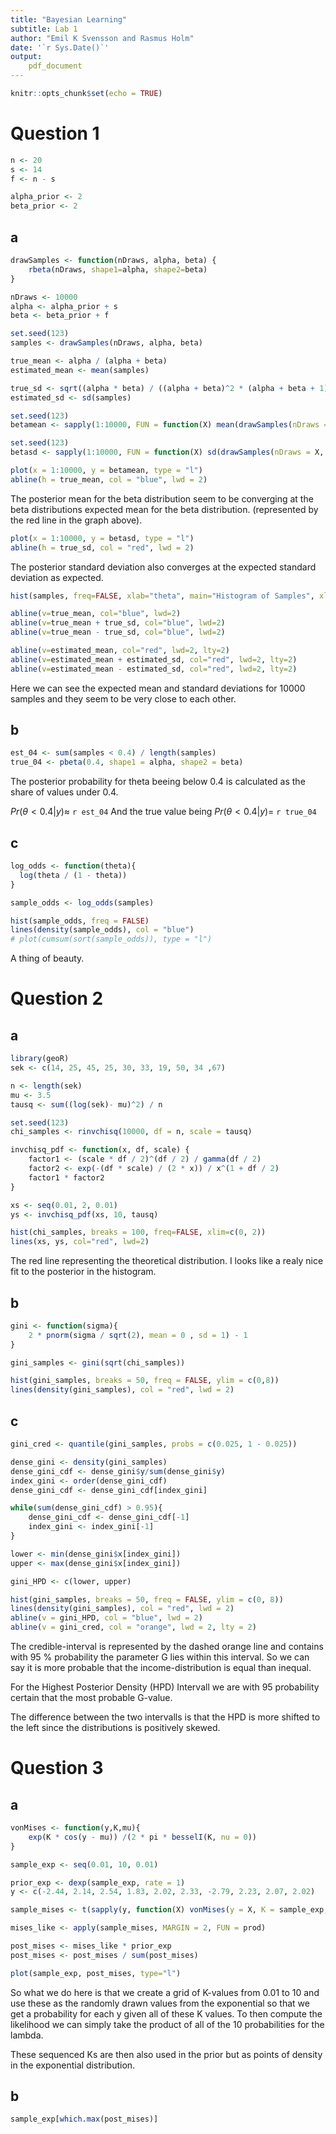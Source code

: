 ```yaml
---
title: "Bayesian Learning"
subtitle: Lab 1
author: "Emil K Svensson and Rasmus Holm"
date: '`r Sys.Date()`'
output:
    pdf_document
---
```


```r
knitr::opts_chunk$set(echo = TRUE)
```

# Question 1

```r
n <- 20
s <- 14
f <- n - s

alpha_prior <- 2
beta_prior <- 2
```

## a

```r
drawSamples <- function(nDraws, alpha, beta) {
    rbeta(nDraws, shape1=alpha, shape2=beta)
}

nDraws <- 10000
alpha <- alpha_prior + s
beta <- beta_prior + f

set.seed(123)
samples <- drawSamples(nDraws, alpha, beta)

true_mean <- alpha / (alpha + beta)
estimated_mean <- mean(samples)

true_sd <- sqrt((alpha * beta) / ((alpha + beta)^2 * (alpha + beta + 1)))
estimated_sd <- sd(samples)

set.seed(123)
betamean <- sapply(1:10000, FUN = function(X) mean(drawSamples(nDraws = X, alpha = alpha , beta = beta)))

set.seed(123)
betasd <- sapply(1:10000, FUN = function(X) sd(drawSamples(nDraws = X, alpha = alpha , beta = beta)))

plot(x = 1:10000, y = betamean, type = "l")
abline(h = true_mean, col = "blue", lwd = 2)
```

The posterior mean for the beta distribution seem to be converging at the beta distributions expected mean for the beta distribution. (represented by the red line in the graph above).

```r
plot(x = 1:10000, y = betasd, type = "l")
abline(h = true_sd, col = "red", lwd = 2)
```

The posterior standard deviation also converges at the expected standard deviation as expected.

```r
hist(samples, freq=FALSE, xlab="theta", main="Histogram of Samples", xlim=c(0, 1))

abline(v=true_mean, col="blue", lwd=2)
abline(v=true_mean + true_sd, col="blue", lwd=2)
abline(v=true_mean - true_sd, col="blue", lwd=2)

abline(v=estimated_mean, col="red", lwd=2, lty=2)
abline(v=estimated_mean + estimated_sd, col="red", lwd=2, lty=2)
abline(v=estimated_mean - estimated_sd, col="red", lwd=2, lty=2)
```

Here we can see the expected mean and standard deviations for 10000 samples and they seem to be very close to each other.

## b

```r
est_04 <- sum(samples < 0.4) / length(samples)
true_04 <- pbeta(0.4, shape1 = alpha, shape2 = beta)
```
The posterior probability for theta beeing below 0.4 is calculated as the share of values under 0.4.

$Pr(\theta < 0.4 |y) \approx$ `r est_04`
And the true value being 
$Pr(\theta < 0.4 |y) =$ `r true_04`

## c


```r
log_odds <- function(theta){
  log(theta / (1 - theta))
}

sample_odds <- log_odds(samples)

hist(sample_odds, freq = FALSE)
lines(density(sample_odds), col = "blue")
# plot(cumsum(sort(sample_odds)), type = "l")
```

A thing of beauty.

\newpage

# Question 2

## a

```r
library(geoR)
sek <- c(14, 25, 45, 25, 30, 33, 19, 50, 34 ,67)

n <- length(sek)
mu <- 3.5
tausq <- sum((log(sek)- mu)^2) / n

set.seed(123)
chi_samples <- rinvchisq(10000, df = n, scale = tausq)
```

```r
invchisq_pdf <- function(x, df, scale) {
    factor1 <- (scale * df / 2)^(df / 2) / gamma(df / 2)
    factor2 <- exp(-(df * scale) / (2 * x)) / x^(1 + df / 2)
    factor1 * factor2
}

xs <- seq(0.01, 2, 0.01)
ys <- invchisq_pdf(xs, 10, tausq)
```

```r
hist(chi_samples, breaks = 100, freq=FALSE, xlim=c(0, 2))
lines(xs, ys, col="red", lwd=2)
```

The red line representing the theoretical distribution. I looks like a realy nice fit to the posterior in the histogram.

## b

```r
gini <- function(sigma){
    2 * pnorm(sigma / sqrt(2), mean = 0 , sd = 1) - 1
}

gini_samples <- gini(sqrt(chi_samples))

hist(gini_samples, breaks = 50, freq = FALSE, ylim = c(0,8))
lines(density(gini_samples), col = "red", lwd = 2)
```

## c

```r
gini_cred <- quantile(gini_samples, probs = c(0.025, 1 - 0.025))
```

```r
dense_gini <- density(gini_samples)
dense_gini_cdf <- dense_gini$y/sum(dense_gini$y)
index_gini <- order(dense_gini_cdf)
dense_gini_cdf <- dense_gini_cdf[index_gini]

while(sum(dense_gini_cdf) > 0.95){
    dense_gini_cdf <- dense_gini_cdf[-1]
    index_gini <- index_gini[-1]
}

lower <- min(dense_gini$x[index_gini])
upper <- max(dense_gini$x[index_gini])

gini_HPD <- c(lower, upper)
```

```r
hist(gini_samples, breaks = 50, freq = FALSE, ylim = c(0, 8))
lines(density(gini_samples), col = "red", lwd = 2)
abline(v = gini_HPD, col = "blue", lwd = 2)
abline(v = gini_cred, col = "orange", lwd = 2, lty = 2)
```

The credible-interval is represented by the dashed orange line and contains with 95 % probability the parameter G lies within this interval. So we can say it is more probable that the income-distribution is equal than inequal.

For the Highest Posterior Density (HPD) Intervall we are with 95 probability certain that the most probable G-value. 

The difference between the two intervalls is that the HPD is more shifted to the left since the distributions is positively skewed. 

\newpage

# Question 3

## a

```r
vonMises <- function(y,K,mu){
    exp(K * cos(y - mu)) /(2 * pi * besselI(K, nu = 0))
}

sample_exp <- seq(0.01, 10, 0.01)

prior_exp <- dexp(sample_exp, rate = 1)
y <- c(-2.44, 2.14, 2.54, 1.83, 2.02, 2.33, -2.79, 2.23, 2.07, 2.02)

sample_mises <- t(sapply(y, function(X) vonMises(y = X, K = sample_exp, mu = 2.39)))

mises_like <- apply(sample_mises, MARGIN = 2, FUN = prod)

post_mises <- mises_like * prior_exp
post_mises <- post_mises / sum(post_mises)

plot(sample_exp, post_mises, type="l")
```

So what we do here is that we create a grid of K-values from 0.01 to 10 and use these as the randomly drawn values from the exponential so that we get a probability for each y given all of these K values. To then compute the likelihood we can simply take the product of all of the 10 probabilities for the lambda. 

These sequenced Ks are then also used in the prior but as points of density in the exponential distribution.  

## b

```r
sample_exp[which.max(post_mises)]
```
